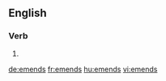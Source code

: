 ==English==

===Verb===
{{head|en|verb form}}

# {{en-third-person singular of|emend}}

[[de:emends]]
[[fr:emends]]
[[hu:emends]]
[[vi:emends]]